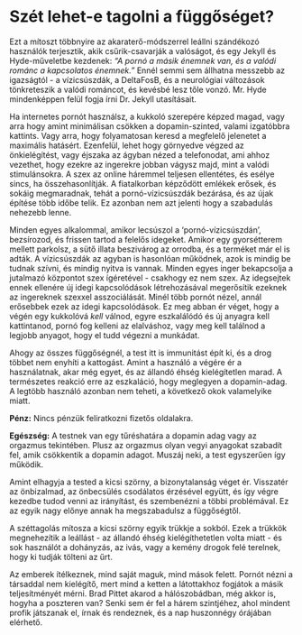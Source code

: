 # Szét lehet-e tagolni a függőséget?

Ezt a mítoszt többnyire az akaraterő-módszerrel leállni szándékozó használók terjesztik, akik csűrik-csavarják a valóságot, és egy Jekyll és Hyde-műveletbe kezdenek: *“A pornó a másik énemnek van, és a valódi románc a kapcsolatos énemnek.”* Ennél semmi sem állhatna messzebb az igazságtól - a vízicsúszdák, a DeltaFosB, és a neurológiai változások tönkreteszik a valódi románcot, és kevésbé lesz tőle vonzó. Mr. Hyde mindenképpen felül fogja írni Dr. Jekyll utasításait.

Ha internetes pornót használsz, a kukkoló szerepére képzed magad, vagy arra hogy amint minimálisan csökken a dopamin-szinted, valami izgatóbbra kattints. Vagy arra, hogy folyamatosan keresd a megfelelő jelenetet a maximális hatásért. Ezenfelül, lehet hogy görnyedve végzed az önkielégítést, vagy éjszaka az ágyban nézed a telefonodat, ami ahhoz vezethet, hogy ezekre az ingerekre jobban vágysz majd, mint a valódi stimulánsokra. A szex az online háremmel teljesen ellentétes, és esélye sincs, ha összehasonlítják. A fiatalkorban képződött emlékek erősek, és sokáig megmaradnak, tehát a pornó-vízicsúszdák bezárása, és az újak építése több időbe telik. Ez azonban nem azt jelenti hogy a szabadulás nehezebb lenne.

Minden egyes alkalommal, amikor lecsúszol a ‘pornó-vízicsúszdán’, bezsírozod, és frissen tartod a felelős idegeket. Amikor egy gyorsétterem mellett parkolsz, a sütő illata beszivárog az orrodba, és a terméket már el is adták. A vízicsúszdák az agyban is hasonlóan működnek, azok is mindig be tudnak szívni, és mindig nyitva is vannak. Minden egyes inger bekapcsolja a jutalmazó központot szex ígéretével - csakhogy ez nem szex. Az idegsejtek ennek ellenére új idegi kapcsolódások létrehozásával megerősítik ezeknek az ingereknek szexxel asszociálását. Minél több pornót nézel, annál erősebbek ezek az idegi kapcsolódások. Ez meg abban ér véget, hogy a végén egy kukkolóvá *kell* válnod, egyre eszkalálódó és új anyagra kell kattintanod, pornó fog kelleni az elalváshoz, vagy meg kell találnod a legjobb anyagot, hogy el tudd végezni a munkádat.

Ahogy az összes függőségnél, a test itt is immunitást épít ki, és a drog többet nem enyhíti a kattogást. Amint a használó a végére ér a használatnak, akar még egyet, és az állandó éhség kielégítetlen marad. A természetes reakció erre az eszkaláció, hogy meglegyen a dopamin-adag. A legtöbb használó azonban nem teheti, a következő okok valamelyike miatt.

**Pénz:** Nincs pénzük feliratkozni fizetős oldalakra.

**Egészség:** A testnek van egy tűréshatára a dopamin adag vagy az orgazmus tekintében. Plusz az orgazmus olyan vegyi anyagokat szabadít fel, amik csökkentik a dopamin adagot. Muszáj neki, a test egyszerűen így működik.

Amint elhagyja a tested a kicsi szörny, a bizonytalanság véget ér. Visszatér az önbizalmad, az önbecsülés csodálatos érzésével együtt, és így végre kezedbe tudod venni az irányítást, és szembenézni a többi problémával. Ez az egyik nagy előnye annak ha megszabadulsz a függőségtől.

A széttagolás mítosza a kicsi szörny egyik trükkje a sokból. Ezek a trükkök megnehezítik a leállást - az állandó éhség kielégíthetetlen volta miatt - és sok használót a dohányzás, az ivás, vagy a kemény drogok felé terelnek, hogy ki tudják tölteni az űrt.

Az emberek ítélkeznek, mind saját maguk, mind mások felett. Pornót nézni a társaddal nem kielégítő, mert mind a ketten a látottakhoz fogjátok a másik teljesítményét mérni. Brad Pittet akarod a hálószobádban, még akkor is, hogyha a poszteren van? Senki sem ér fel a hárem szintjéhez, ahol mindent profik játszanak el, írnak és rendeznek, és a nap huszonnégy órájában elérhető.
